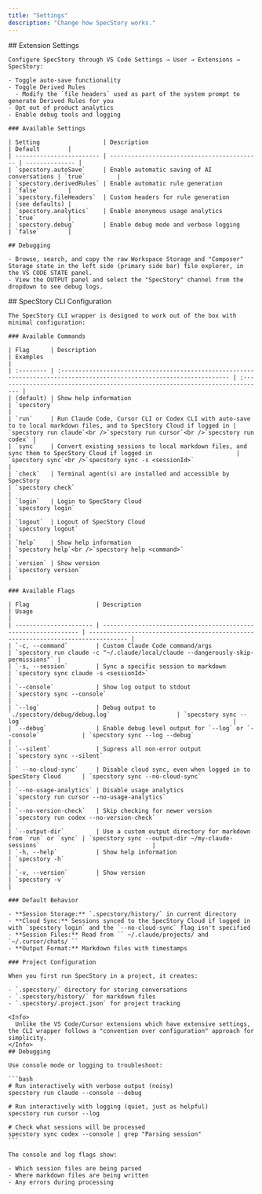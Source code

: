 ```yaml
---
title: "Settings"
description: "Change how SpecStory works."
---
```


<Tabs>
  <Tab title="Cursor + VSCode">
    ## Extension Settings

    Configure SpecStory through VS Code Settings → User → Extensions → SpecStory:

    - Toggle auto-save functionality
    - Toggle Derived Rules
      - Modify the `file headers` used as part of the system prompt to generate Derived Rules for you
    - Opt out of product analytics
    - Enable debug tools and logging

    ### Available Settings

    | Setting                  | Description                                 | Default        |
    | ------------------------ | ------------------------------------------- | -------------- |
    | `specstory.autoSave`     | Enable automatic saving of AI conversations | `true`         |
    | `specstory.derivedRules` | Enable automatic rule generation            | `false`        |
    | `specstory.fileHeaders`  | Custom headers for rule generation          | (see defaults) |
    | `specstory.analytics`    | Enable anonymous usage analytics            | `true`         |
    | `specstory.debug`        | Enable debug mode and verbose logging       | `false`        |

    ## Debugging

    - Browse, search, and copy the raw Workspace Storage and "Composer" Storage state in the left side (primary side bar) file explorer, in the VS CODE STATE panel.
    - View the OUTPUT panel and select the "SpecStory" channel from the dropdown to see debug logs.
  </Tab>
  <Tab title="Terminal Coding Agents">
    ## SpecStory CLI Configuration

    The SpecStory CLI wrapper is designed to work out of the box with minimal configuration:

    ### Available Commands

    | Flag      | Description                                                                                                             | Examples                                                                      |
    | :-------- | :---------------------------------------------------------------------------------------------------------------------- | :---------------------------------------------------------------------------- |
    | (default) | Show help information                                                                                                   | `specstory`                                                                   |
    | `run`     | Run Claude Code, Cursor CLI or Codex CLI with auto-save to to local markdown files, and to SpecStory Cloud if logged in | `specstory run claude`<br />`specstory run cursor`<br />`specstory run codex` |
    | `sync`    | Convert existing sessions to local markdown files, and sync them to SpecStory Cloud if logged in                        | `specstory sync`<br />`specstory sync -s <sessionId>`                         |
    | `check`   | Terminal agent(s) are installed and accessible by SpecStory                                                             | `specstory check`                                                             |
    | `login`   | Login to SpecStory Cloud                                                                                                | `specstory login`                                                             |
    | `logout`  | Logout of SpecStory Cloud                                                                                               | `specstory logout`                                                            |
    | `help`    | Show help information                                                                                                   | `specstory help`<br />`specstory help <command>`                              |
    | `version` | Show version                                                                                                            | `specstory version`                                                           |

    ### Available Flags

    | Flag                   | Description                                                     | Usage                                                                             |
    | ---------------------- | --------------------------------------------------------------- | --------------------------------------------------------------------------------- |
    | `-c, --command`        | Custom Claude Code command/args                                 | `specstory run claude -c "~/.claude/local/claude --dangerously-skip-permissions"` |
    | `-s, --session`        | Sync a specific session to markdown                             | `specstory sync claude -s <sessionId>`                                            |
    | `--console`            | Show log output to stdout                                       | `specstory sync --console`                                                        |
    | `--log`                | Debug output to `./specstory/debug/debug.log`                   | `specstory sync --log`                                                            |
    | `--debug`              | Enable debug level output for `--log` or `--console`            | `specstory sync --log --debug`                                                    |
    | `--silent`             | Supress all non-error output                                    | `specstory sync --silent`                                                         |
    | ` --no-cloud-sync`     | Disable cloud sync, even when logged in to SpecStory Cloud      | `specstory sync --no-cloud-sync`                                                  |
    | `--no-usage-analytics` | Disable usage analytics                                         | `specstory run cursor --no-usage-analytics`                                       |
    | `--no-version-check`   | Skip checking for newer version                                 | `specstory run codex --no-version-check`                                          |
    | `--output-dir`         | Use a custom output directory for markdown from `run` or `sync` | `specstory sync --output-dir ~/my-claude-sessions`                                |
    | `-h, --help`           | Show help information                                           | `specstory -h`                                                                    |
    | `-v, --version`        | Show version                                                    | `specstory -v`                                                                    |

    ### Default Behavior

    - **Session Storage:** `.specstory/history/` in current directory
    - **Cloud Sync:** Sessions synced to the SpecStory Cloud if logged in with `specstory login` and the `--no-cloud-sync` flag isn't specified
    - **Session Files:** Read from `` ~/.claude/projects/ and `~/.cursor/chats/ ``
    - **Output Format:** Markdown files with timestamps

    ### Project Configuration

    When you first run SpecStory in a project, it creates:

    - `.specstory/` directory for storing conversations
    - `.specstory/history/` for markdown files
    - `.specstory/.project.json` for project tracking

    <Info>
      Unlike the VS Code/Cursor extensions which have extensive settings, the CLI wrapper follows a "convention over configuration" approach for simplicity.
    </Info>
    ## Debugging

    Use console mode or logging to troubleshoot:

    ```bash
    # Run interactively with verbose output (noisy)
    specstory run claude --console --debug
    
    # Run interactively with logging (quiet, just as helpful)
    specstory run cursor --log
    
    # Check what sessions will be processed
    specstory sync codex --console | grep "Parsing session"
    ```

    The console and log flags show:

    - Which session files are being parsed
    - Where markdown files are being written
    - Any errors during processing
  </Tab>
</Tabs>